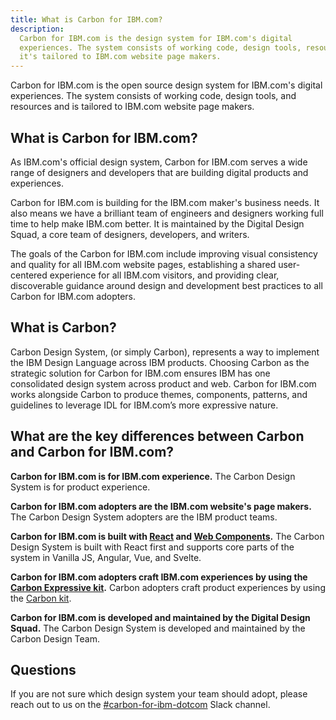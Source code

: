 ```yaml
---
title: What is Carbon for IBM.com?
description:
  Carbon for IBM.com is the design system for IBM.com's digital
  experiences. The system consists of working code, design tools, resources and
  it's tailored to IBM.com website page makers.
---
```


<PageDescription>

Carbon for IBM.com is the open source design system for IBM.com's digital experiences. The system consists of working code, design tools, and resources and is tailored to IBM.com website page makers.

</PageDescription>

## What is Carbon for IBM.com?

As IBM.com's official design system, Carbon for IBM.com serves a wide range of designers and
developers that are building digital products and experiences.

Carbon for IBM.com is building for the IBM.com maker's business needs. It also means we have a brilliant team of engineers
and designers working full time to help make IBM.com better. It is maintained by the Digital Design Squad, a
core team of designers, developers, and writers. 

The goals of the Carbon for IBM.com include improving visual consistency and quality for all IBM.com website pages,
establishing a shared user-centered experience for all IBM.com visitors, and providing
clear, discoverable guidance around design and development best practices to all Carbon for IBM.com adopters.

## What is Carbon?

Carbon Design System, (or simply Carbon), represents a way to implement the IBM Design Language across IBM products. Choosing Carbon as the strategic solution for Carbon for IBM.com ensures IBM has one consolidated design system across product and web. Carbon for IBM.com works alongside Carbon to produce themes, components, patterns, and guidelines to leverage IDL for IBM.com’s more expressive nature.


## What are the key differences between Carbon and Carbon for IBM.com?

**Carbon for IBM.com is for IBM.com experience.** 
The Carbon Design System is for product experience.

**Carbon for IBM.com adopters are the IBM.com website's page makers.** 
The Carbon Design System adopters are the IBM product teams.

**Carbon for IBM.com is built with <a href="https://ibmdotcom-react.mybluemix.net/?path=/story/overview-getting-started--page" target="_blank">React</a> and <a href="https://ibmdotcom-web-components.mybluemix.net/?path=/story/overview-getting-started--page" target="_blank">Web Components</a>.** 
The Carbon Design System is built with React first and supports core parts of the system in Vanilla JS, Angular, Vue, and Svelte.

**Carbon for IBM.com adopters craft IBM.com experiences by using the [Carbon Expressive kit](https://ibmdotcom-library.s3-web.us-south.cloud-object-storage.appdomain.cloud/deploy-previews/922/designing#Get-the-kit).** Carbon adopters craft product experiences by using the <a href="https://www.carbondesignsystem.com/designing/kits/sketch/" target="_blank">Carbon kit</a>.

**Carbon for IBM.com is developed and maintained by the Digital Design Squad.** 
The Carbon Design System is developed and maintained by the Carbon Design Team.


## Questions

If you are not sure which design system your team should adopt, please reach out to us on the <a href="https://cognitive-app.slack.com/archives/C2PLX8GQ6" target="_blank">#carbon-for-ibm-dotcom</a> Slack channel. 


